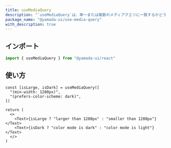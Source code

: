 ```yaml
---
title: useMediaQuery
description: "`useMediaQuery`は、単一または複数のメディアクエリに一致するかどうかを検知するカスタムフックです。"
package_name: "@yamada-ui/use-media-query"
with_description: true
---
```


## インポート

```ts
import { useMediaQuery } from "@yamada-ui/react"
```

## 使い方

```tsx functional=true
const [isLarge, isDark] = useMediaQuery([
  "(min-width: 1280px)",
  "(prefers-color-scheme: dark)",
])

return (
  <>
    <Text>{isLarge ? "larger than 1280px" : "smaller than 1280px"}</Text>
    <Text>{isDark ? "color mode is dark" : "color mode is light"}</Text>
  </>
)
```
